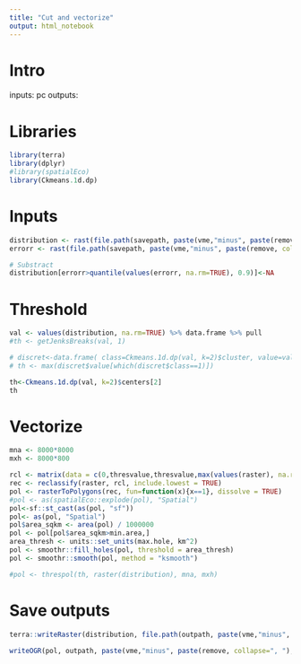 ```yaml
---
title: "Cut and vectorize"
output: html_notebook
---
```


# Intro

inputs: pc
outputs:

# Libraries
```r
library(terra)
library(dplyr)
#library(spatialEco)
library(Ckmeans.1d.dp)
```

# Inputs
```r
distribution <- rast(file.path(savepath, paste(vme,"minus", paste(remove, collapse=", "), "pred.tif")))
errorr <- rast(file.path(savepath, paste(vme,"minus", paste(remove, collapse=", "), "pred var.tif")))

# Substract
distribution[errorr>quantile(values(errorr, na.rm=TRUE), 0.9)]<-NA
```

# Threshold
```r
val <- values(distribution, na.rm=TRUE) %>% data.frame %>% pull
#th <- getJenksBreaks(val, 1)

# discret<-data.frame( class=Ckmeans.1d.dp(val, k=2)$cluster, value=val)
# th <- max(discret$value[which(discret$class==1)])

th<-Ckmeans.1d.dp(val, k=2)$centers[2]
th
```

# Vectorize
```r
mna <- 8000*8000
mxh <- 8000*800

rcl <- matrix(data = c(0,thresvalue,thresvalue,max(values(raster), na.rm =TRUE),0,1), nrow=2)
rec <- reclassify(raster, rcl, include.lowest = TRUE)
pol <- rasterToPolygons(rec, fun=function(x){x==1}, dissolve = TRUE)
#pol <- as(spatialEco::explode(pol), "Spatial")
pol<-sf::st_cast(as(pol, "sf"))
pol<- as(pol, "Spatial")
pol$area_sqkm <- area(pol) / 1000000
pol <- pol[pol$area_sqkm>min.area,]
area_thresh <- units::set_units(max.hole, km^2)
pol <- smoothr::fill_holes(pol, threshold = area_thresh)
pol <- smoothr::smooth(pol, method = "ksmooth")

#pol <- threspol(th, raster(distribution), mna, mxh)
```

# Save outputs
```r
terra::writeRaster(distribution, file.path(outpath, paste(vme,"minus", paste(remove, collapse=", "), "pred cert.tif")), filetype = "GTiff", overwrite = TRUE)

writeOGR(pol, outpath, paste(vme,"minus", paste(remove, collapse=", "), "polygon"), driver="ESRI Shapefile")
```
